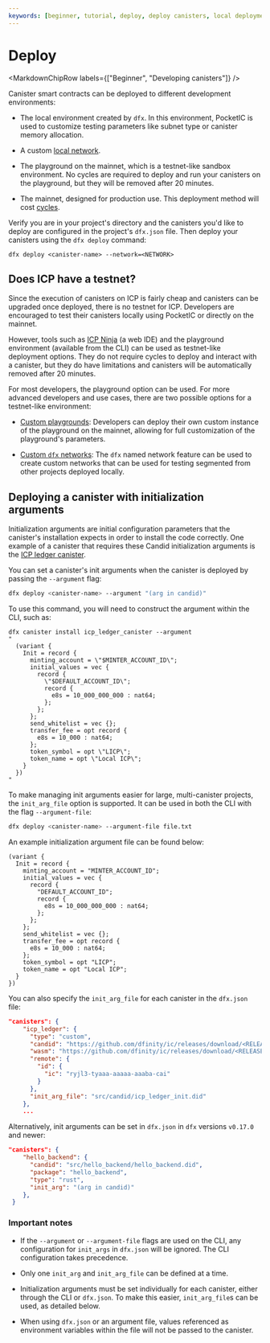 ```yaml
---
keywords: [beginner, tutorial, deploy, deploy canisters, local deployment, local dev, mainnet deployment, mainnet, playground, deploy playground, deploy to playground]
---
```



# Deploy

<MarkdownChipRow labels={["Beginner", "Developing canisters"]} />

Canister smart contracts can be deployed to different development environments:

- The local environment created by `dfx`. In this environment, PocketIC is used to customize testing parameters like subnet type or canister memory allocation.

- A custom [local network](/docs/building-apps/developing-canisters/custom-networks).

- The playground on the mainnet, which is a testnet-like sandbox environment. No cycles are required to deploy and run your canisters on the playground, but they will be removed after 20 minutes.

- The mainnet, designed for production use. This deployment method will cost [cycles](/docs/building-apps/essentials/gas-cost).

Verify you are in your project's directory and the canisters you'd like to deploy are configured in the project's `dfx.json` file. Then deploy your canisters using the `dfx deploy` command:

```
dfx deploy <canister-name> --network=<NETWORK>
```

## Does ICP have a testnet?

Since the execution of canisters on ICP is fairly cheap and canisters can be upgraded once deployed, there is no testnet for ICP. Developers are encouraged to test their canisters locally using PocketIC or directly on the mainnet.

However, tools such as [ICP Ninja](https://icp.ninja) (a web IDE) and the playground environment (available from the CLI) can be used as testnet-like deployment options. They do not require cycles to deploy and interact with a canister, but they do have limitations and canisters will be automatically removed after 20 minutes.

For most developers, the playground option can be used. For more advanced developers and use cases, there are two possible options for a testnet-like environment:

- [Custom playgrounds](/docs/building-apps/developing-canisters/custom-networks): Developers can deploy their own custom instance of the playground on the mainnet, allowing for full customization of the playground's parameters.

- [Custom `dfx` networks](/docs/building-apps/developing-canisters/custom-networks): The `dfx` named network feature can be used to create custom networks that can be used for testing segmented from other projects deployed locally.

## Deploying a canister with initialization arguments

Initialization arguments are initial configuration parameters that the canister's installation expects in order to install the code correctly. One example of a canister that requires these Candid initialization arguments is the [ICP ledger canister](/docs/defi/token-ledgers/setup/icp_ledger_setup).

You can set a canister's init arguments when the canister is deployed by passing the `--argument` flag:

```bash
dfx deploy <canister-name> --argument "(arg in candid)"
```

To use this command, you will need to construct the argument within the CLI, such as:

```
dfx canister install icp_ledger_canister --argument
"
  (variant {
    Init = record {
      minting_account = \"$MINTER_ACCOUNT_ID\";
      initial_values = vec {
        record {
          \"$DEFAULT_ACCOUNT_ID\";
          record {
            e8s = 10_000_000_000 : nat64;
          };
        };
      };
      send_whitelist = vec {};
      transfer_fee = opt record {
        e8s = 10_000 : nat64;
      };
      token_symbol = opt \"LICP\";
      token_name = opt \"Local ICP\";
    }
  })
"
```

To make managing init arguments easier for large, multi-canister projects, the `init_arg_file` option is supported. It can be used in both the CLI with the flag `--argument-file`:

```bash
dfx deploy <canister-name> --argument-file file.txt
```

An example initialization argument file can be found below:

```did
(variant {
  Init = record {
    minting_account = "MINTER_ACCOUNT_ID";
    initial_values = vec {
      record {
        "DEFAULT_ACCOUNT_ID";
        record {
          e8s = 10_000_000_000 : nat64;
        };
      };
    };
    send_whitelist = vec {};
    transfer_fee = opt record {
      e8s = 10_000 : nat64;
    };
    token_symbol = opt "LICP";
    token_name = opt "Local ICP";
  }
})
```

You can also specify the `init_arg_file` for each canister in the `dfx.json` file:

```json
"canisters": {
    "icp_ledger": {
      "type": "custom",
      "candid": "https://github.com/dfinity/ic/releases/download/<RELEASE>/ledger.did",
      "wasm": "https://github.com/dfinity/ic/releases/download/<RELEASE>/ic-icp-index-canister.wasm.gz",
      "remote": {
        "id": {
          "ic": "ryjl3-tyaaa-aaaaa-aaaba-cai"
        }
      },
      "init_arg_file": "src/candid/icp_ledger_init.did"
    },
    ...
```

Alternatively, init arguments can be set in `dfx.json` in `dfx` versions `v0.17.0` and newer:

```json title="dfx.json"
"canisters": {
    "hello_backend": {
      "candid": "src/hello_backend/hello_backend.did",
      "package": "hello_backend",
      "type": "rust",
      "init_arg": "(arg in candid)"
    },
 }
```

### Important notes

- If the `--argument` or `--argument-file` flags are used on the CLI, any configuration for `init_args` in `dfx.json` will be ignored. The CLI configuration takes precedence.

- Only one `init_arg` and `init_arg_file` can be defined at a time.

- Initialization arguments must be set individually for each canister, either through the CLI or `dfx.json`. To make this easier, `init_arg_file`s can be used, as detailed below.

- When using `dfx.json` or an argument file, values referenced as environment variables within the file will not be passed to the canister.

